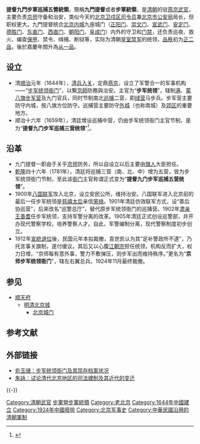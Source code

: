 '''提督九門步軍巡捕五營統領'''，簡稱'''九門提督'''或者'''步軍統領'''，是[[清朝|清朝]]的驻[[燕京|燕京]][[武官|武官]]，主要负责[[北京市|京师]]守备和治安，类似今天的[[北京卫戍区|北京卫戍区]][[司令员|司令员]]兼[[北京市公安局|北京市公安局]]局长，但职权更大。九門提督统合[[北京城池|北京内城]]九座城门（[[正阳门|正阳门]]、[[崇文门|崇文门]]、[[宣武门|宣武门]]、[[安定门_(北京)|安定门]]、[[德胜门_(北京)|德胜门]]、[[东直门|东直门]]、[[西直门|西直门]]、[[朝阳门_(北京)|朝阳门]]、[[阜成门|阜成门]]）内外的守卫和[[门禁|门禁]]，还负责巡夜、救火、编查[[保甲|保甲]]、禁令、缉捕、断狱等，实际为清朝[[皇室|皇室]][[禁军|禁军]]的统领，[[品秩|品秩]]初为[[清朝官職表|正二品]]，後於嘉慶年間升為[[清朝官職表|从一品]]。

== 设立 ==
* 清[[顺治|顺治]]元年（1644年），[[清兵入关|清兵入关]]，定鼎[[燕京|燕京]]，设立了军警合一的军事机构——“[[步军统领衙门|步军统领衙门]]”，以繫[[京師|京師]]防務與治安。主官为“'''步军统领'''”，辖制[[八旗|满]]、[[蒙古八旗|蒙八旗]][[步军营|步军营]]及九门官兵，同时节制南北[[巡捕|巡捕]]二营，即[[绿营|绿营]]马步兵。步军营主要防守内城，按八旗方位防守。巡捕营主要防守[[北京外城|外城]]（也称南城）及[[郊区|郊区]]的重要地方。
* 顺治十六年（1659年），清廷增设巡捕中营，仍由步军统领衙门主官节制，是为“'''提督九门步军巡捕三营统领'''”<ref>{{Cite web |url=http://www.gg-art.com/history/hcontent.php?dynastydetailid=2602 |title=中国历史纪事 崇祯十七年 |access-date=2007-10-12 |archive-url=https://web.archive.org/web/20060310035027/http://www.gg-art.com/history/hcontent.php?dynastydetailid=2602 |archive-date=2006-03-10 |dead-url=yes }}</ref>。

== 沿革 ==
* 九门提督一职由于关乎[[京师|京师]]防务，所以自设立以后主要由[[旗人|旗人]]大臣担任。
* [[乾隆|乾隆]]四十六年（1781年），清廷将巡捕三营（南、北、中）增为五营，皆为步军统领衙门节制，至此该[[衙门|衙门]]主官称谓正式变为“'''提督九门步军巡捕五营统领'''”。
* 1900年[[八国联军|八国联军]]攻入北京，设立安民公所，维持治安。八国联军进入北京前的最后一任步军统领是[[慈禧太后|慈禧太后]]亲信[[荣禄|荣禄]]。1901年清廷仿效联军方式，设“善后协巡营”，后来改名“巡警总厅”，替代原步军统领衙门的巡捕营。1902年[[肃亲王|肃亲王]][[善耆|善耆]]任步军统领，支持军警分离的改革。1905年清廷正式创设巡警部，并开办现代警察学校，培养警察人才。自此，军警编制分离，现代警察制度初步创立。
* 1912年[[宣統退位|宣統退位]]後，民国元年本拟裁撤，袁世凯认为其“足补警政所不逮”，乃托言事关旗制，遂付缓议。其后又以心腹[[江朝宗|江朝宗]]担任统领，机构反而扩大，权力日增。“京师每有意外事，警力不敷弹压，则步军出而维持秩序。”更名为“'''京师步军统领衙门'''”，辖左右翼总兵。1924年11月最终裁撤。

== 参见 ==
{{Portal box|北京|军事|警察与执法|历史}}
* [[顺天府|顺天府]]
** [[明清北京城|明清北京城]]
*** [[北京城门|北京城门]]

== 参考文献 ==
{{Reflist}}

== 外部链接 ==
* [https://web.archive.org/web/20070928021026/http://www.bjpopss.gov.cn/bjpssweb/show.aspx?id=22339&cid=52 俞玉储：步军统领衙门及其现存档案状况]
* [http://www.bjww.gov.cn/2006/4-10/173559.shtml 朱詠：试论清代北京地区的司法建制及其近代的变迁] {{Wayback|url=http://www.bjww.gov.cn/2006/4-10/173559.shtml |date=20080630045202 }}

{{-}}
{{老北京城}}

[[Category:清朝武官|Category:清朝武官]]
[[Category:步軍營步軍統領|]]
[[Category:老北京|Category:老北京]]
[[Category:1644年中國建立|Category:1644年中國建立]]
[[Category:1924年中國廢除|Category:1924年中國廢除]]
[[Category:北京军事史|Category:北京军事史]]
[[Category:中華民國沿用的清朝軍制|Category:中華民國沿用的清朝軍制]]